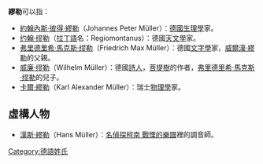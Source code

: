'''繆勒'''可以指：
*[[約翰內斯·彼得·繆勒|約翰內斯·彼得·繆勒]]（Johannes Peter Müller）：[[德國|德國]][[生理學|生理學]]家。
*[[约翰·缪勒|约翰·缪勒]]（[[拉丁語|拉丁語]]名：Regiomontanus）：德國[[天文學|天文學]]家。
*[[馬克斯·缪勒|弗里德里希·馬克斯·缪勒]]（Friedrich Max Müller）：德國[[文字學|文字學]]家，[[威爾漢·繆勒|威爾漢·繆勒]]的父親。
*[[威廉·缪勒|威廉·缪勒]]（Wilhelm Müller）：德國[[詩人|詩人]]，[[菩提樹|菩提樹]]的作者，[[馬克斯·繆勒|弗里德里希·馬克斯·缪勒]]的兒子。
*[[卡爾·米勒|卡爾·繆勒]]（Karl Alexander Müller）：瑞士[[物理學|物理學]]家。

== 虛構人物 ==
*[[名偵探柯南_戰慄的樂譜|漢斯·繆勒]]（Hans Müller）：[[名偵探柯南_戰慄的樂譜|名偵探柯南 戰慄的樂譜]]裡的調音師。

{{Disambiguation|M|Cat=二字人名译名消歧义}}
[[Category:德語姓氏|Category:德語姓氏]]